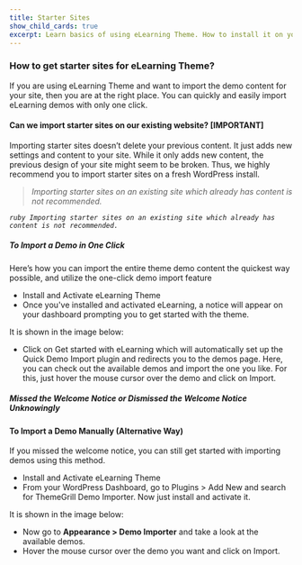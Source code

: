 ---
title: Starter Sites
show_child_cards: true
excerpt: Learn basics of using eLearning Theme. How to install it on your WordPress setup.
---

### How to get starter sites for eLearning Theme? 

If you are using eLearning Theme and want to import the demo content for your site, then you are at the right place. You can quickly and easily import eLearning demos with only one click. 

#### Can we import starter sites on our existing website? [IMPORTANT] 

Importing starter sites doesn’t delete your previous content. It just adds new settings and content to your site. While it only adds new content, the previous design of your site might seem to be broken. Thus, we highly recommend you to import starter sites on a fresh WordPress install. 

> *Importing starter sites on an existing site which already has content is not recommended.* 

*``` ruby Importing starter sites on an existing site which already has content is not recommended. ```*

##### To Import a Demo in One Click 

Here’s how you can import the entire theme demo content the quickest way possible, and utilize the one-click demo import feature 

- Install and Activate eLearning Theme 
- Once you've installed and activated eLearning, a notice will appear on your dashboard prompting you to get started with the theme. 

It is shown in the image below: 

- Click on Get started with eLearning which will automatically set up the Quick Demo Import plugin and redirects you to the demos page. Here, you can check out the available demos and import the one you like. For this, just hover the mouse cursor over the demo and click on Import. 

##### Missed the Welcome Notice or Dismissed the Welcome Notice Unknowingly 


#### To Import a Demo Manually (Alternative Way) 

If you missed the welcome notice, you can still get started with importing demos using this method. 

- Install and Activate eLearning Theme 
- From your WordPress Dashboard, go to Plugins > Add New and search for ThemeGrill Demo Importer. Now just install and activate it. 

 
It is shown in the image below: 

- Now go to **Appearance > Demo Importer** and take a look at the available demos. 
- Hover the mouse cursor over the demo you want and click on Import.